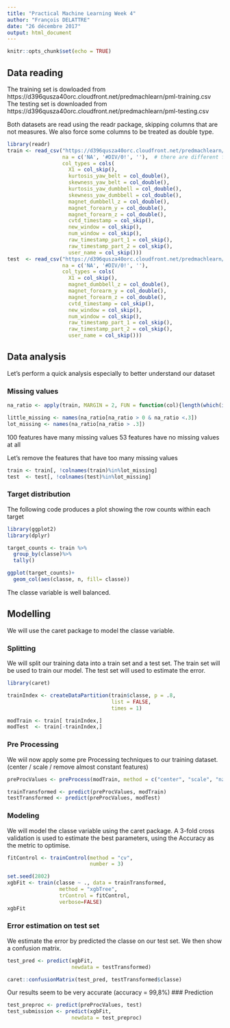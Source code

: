 ```yaml
---
title: "Practical Machine Learning Week 4"
author: "François DELATTRE"
date: "26 décembre 2017"
output: html_document
---
```


```r
knitr::opts_chunk$set(echo = TRUE)
```

## Data reading

The training set is dowloaded from https://d396qusza40orc.cloudfront.net/predmachlearn/pml-training.csv
The testing set is downloaded from https://d396qusza40orc.cloudfront.net/predmachlearn/pml-testing.csv

Both datasets are read using the readr package, skipping columns that are not measures. We also force some columns to be treated as double type. 

```r
library(readr)
train <- read_csv("https://d396qusza40orc.cloudfront.net/predmachlearn/pml-training.csv",
                  na = c('NA', '#DIV/0!', ''),  # there are different forms of NAs in the file
                  col_types = cols(
                    X1 = col_skip(),
                    kurtosis_yaw_belt = col_double(),
                    skewness_yaw_belt = col_double(),
                    kurtosis_yaw_dumbbell = col_double(),
                    skewness_yaw_dumbbell = col_double(),
                    magnet_dumbbell_z = col_double(),
                    magnet_forearm_y = col_double(),
                    magnet_forearm_z = col_double(),
                    cvtd_timestamp = col_skip(), 
                    new_window = col_skip(), 
                    num_window = col_skip(), 
                    raw_timestamp_part_1 = col_skip(), 
                    raw_timestamp_part_2 = col_skip(), 
                    user_name = col_skip()))
test  <- read_csv("https://d396qusza40orc.cloudfront.net/predmachlearn/pml-testing.csv", 
                  na = c('NA', '#DIV/0!', ''),
                  col_types = cols(
                    X1 = col_skip(),
                    magnet_dumbbell_z = col_double(),
                    magnet_forearm_y = col_double(),
                    magnet_forearm_z = col_double(),
                    cvtd_timestamp = col_skip(), 
                    new_window = col_skip(), 
                    num_window = col_skip(), 
                    raw_timestamp_part_1 = col_skip(), 
                    raw_timestamp_part_2 = col_skip(), 
                    user_name = col_skip()))
```
## Data analysis

Let's perform a quick analysis especially to better understand our dataset

### Missing values

```r
na_ratio <- apply(train, MARGIN = 2, FUN = function(col){length(which(is.na(col)))/nrow(train)})

little_missing <- names(na_ratio[na_ratio > 0 & na_ratio <.3])
lot_missing <- names(na_ratio[na_ratio > .3])

```

100 features have many missing values
53 features have no missing values at all

Let's remove the features that have too many missing values

```r
train <- train[, !colnames(train)%in%lot_missing]
test  <- test[, !colnames(test)%in%lot_missing]
```

### Target distribution

The following code produces a plot showing the row counts within each target

```r
library(ggplot2)
library(dplyr)

target_counts <- train %>% 
  group_by(classe)%>%
  tally()

ggplot(target_counts)+
  geom_col(aes(classe, n, fill= classe))

```

The classe variable is well balanced.

## Modelling

We will use the caret package to model the classe variable.

### Splitting

We will split our training data into a train set and a test set.
The train set will be used to train our model.
The test set will used to estimate the error.

```r
library(caret)

trainIndex <- createDataPartition(train$classe, p = .8, 
                                  list = FALSE, 
                                  times = 1)

modTrain <- train[ trainIndex,]
modTest  <- train[-trainIndex,]
```

### Pre Processing
We wiil now apply some pre Processing techniques to our training dataset. (center / scale / remove almost constant features)
```r
preProcValues <- preProcess(modTrain, method = c("center", "scale", "nzv"))

trainTransformed <- predict(preProcValues, modTrain)
testTransformed <- predict(preProcValues, modTest)
```


### Modeling

We will model the classe variable using the caret package.
A 3-fold cross validation is used to estimate the best parameters, using the Accuracy as the metric to optimise.

```r
fitControl <- trainControl(method = "cv",
                           number = 3)

set.seed(2802)
xgbFit <- train(classe ~ ., data = trainTransformed, 
                 method = "xgbTree", 
                 trControl = fitControl,
                 verbose=FALSE)
xgbFit
```

### Error estimation on test set

We estimate the error by predicted the classe on our test set. We then show a confusion matrix.

```r
test_pred <- predict(xgbFit, 
                     newdata = testTransformed)

caret::confusionMatrix(test_pred, testTransformed$classe)
```

Our results seem to be very accurate (accuracy = 99,8%)
### Prediction

```r
test_preproc <- predict(preProcValues, test)
test_submission <- predict(xgbFit, 
                     newdata = test_preproc)
```

